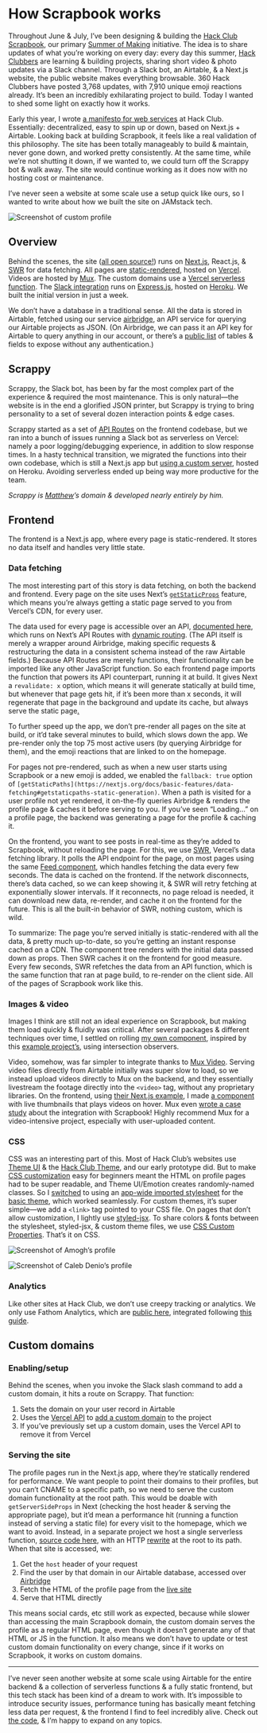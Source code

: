 # How Scrapbook works

Throughout June & July, I’ve been designing & building the [Hack Club Scrapbook](https://scrapbook.hackclub.com), our primary [Summer of Making](https://summer.hackclub.com/) initiative. The idea is to share updates of what you’re working on every day: every day this summer, [Hack Clubbers](https://hackclub.com/) are learning & building projects, sharing short video & photo updates via a Slack channel. Through a Slack bot, an Airtable, & a Next.js website, the public website makes everything browsable. 360 Hack Clubbers have posted 3,768 updates, with 7,910 unique emoji reactions already. It’s been an incredibly exhilarating project to build. Today I wanted to shed some light on exactly how it works.

Early this year, I wrote [a manifesto for web services](https://www.notion.so/hackclub/A-new-era-for-web-at-Hack-Club-37f224e3b22d43e183eea08aa5c62485) at Hack Club. Essentially: decentralized, easy to spin up or down, based on Next.js + Airtable. Looking back at building Scrapbook, it feels like a real validation of this philosophy. The site has been totally manageably to build & maintain, never gone down, and worked pretty consistently. At the same time, while we’re not shutting it down, if we wanted to, we could turn off the Scrappy bot & walk away. The site would continue working as it does now with no hosting cost or maintenance.

I’ve never seen a website at some scale use a setup quick like ours, so I wanted to write about how we built the site on JAMstack tech.

![Screenshot of custom profile](https://cloud-6hnbzkiy4.vercel.app/2020-07-30_fqwzc8ru0bze2mngzqq719y012euww8u.png)

## Overview

Behind the scenes, the site ([all open source!](https://github.com/hackclub/summer-scrapbook)) runs on [Next.js](https://nextjs.org/), React.js, & [SWR](https://swr.now.sh/) for data fetching. All pages are [static-rendered](https://nextjs.org/docs/basic-features/data-fetching#getstaticprops-static-generation), hosted on [Vercel](https://vercel.com/). Videos are hosted by [Mux](https://mux.com/). The custom domains use a [Vercel serverless function](https://github.com/hackclub/summer-domains). The [Slack integration](https://github.com/hackclub/scrappy) runs on [Express.js](https://expressjs.com/), hosted on [Heroku](https://heroku.com/). We built the initial version in just a week.

We don’t have a database in a traditional sense. All the data is stored in Airtable, fetched using our service [airbridge](https://github.com/hackclub/airbridge), an API service for querying our Airtable projects as JSON. (On Airbridge, we can pass it an API key for Airtable to query anything in our account, or there’s a [public list](https://github.com/hackclub/airbridge/blob/master/src/v0.1/airtable-info.yml) of tables & fields to expose without any authentication.)

## Scrappy

Scrappy, the Slack bot, has been by far the most complex part of the experience & required the most maintenance. This is only natural—the website is in the end a glorified JSON printer, but Scrappy is trying to bring personality to a set of several dozen interaction points & edge cases.

Scrappy started as a set of [API Routes](https://nextjs.org/docs/api-routes/introduction) on the frontend codebase, but we ran into a bunch of issues running a Slack bot as serverless on Vercel: namely a poor logging/debugging experience, in addition to slow response times. In a hasty technical transition, we migrated the functions into their own codebase, which is still a Next.js app but [using a custom server](https://nextjs.org/docs/advanced-features/custom-server), hosted on Heroku. Avoiding serverless ended up being way more productive for the team.

*Scrappy is [Matthew](https://matthewstanciu.me)’s domain & developed nearly entirely by him.*

## Frontend

The frontend is a Next.js app, where every page is static-rendered. It stores no data itself and handles very little state.

### Data fetching

The most interesting part of this story is data fetching, on both the backend and frontend. Every page on the site uses Next’s [`getStaticProps`](https://nextjs.org/docs/basic-features/data-fetching#getstaticprops-static-generation) feature, which means you’re always getting a static page served to you from Vercel’s CDN, for every user.

The data used for every page is accessible over an API, [documented here](https://scrapbook.hackclub.com/about), which runs on Next’s API Routes with [dynamic routing](https://nextjs.org/docs/routing/dynamic-routes). (The API itself is merely a wrapper around Airbridge, making specific requests & restructuring the data in a consistent schema instead of the raw Airtable fields.) Because API Routes are merely functions, their functionality can be imported like any other JavaScript function. So each frontend page imports the function that powers its API counterpart, running it at build. It gives Next a `revalidate: x` option, which means it will generate statically at build time, but whenever that page gets hit, if it’s been more than x seconds, it will regenerate that page in the background and update its cache, but always serve the static page[.](https://github.com/hackclub/summer-scrapbook/blob/main/pages/index.js#L104)

To further speed up the app, we don’t pre-render all pages on the site at build, or it’d take several minutes to build, which slows down the app. We pre-render only the top 75 most active users (by querying Airbridge for them), and the emoji reactions that are linked to on the homepage.

For pages not pre-rendered, such as when a new user starts using Scrapbook or a new emoji is added, we enabled the `fallback: true` option of `[getStaticPaths](https://nextjs.org/docs/basic-features/data-fetching#getstaticpaths-static-generation)`. When a path is visited for a user profile not yet rendered, it on-the-fly queries Airbridge & renders the profile page & caches it before serving to you. If you’ve seen “Loading…” on a profile page, the backend was generating a page for the profile & caching it.

On the frontend, you want to see posts in real-time as they’re added to Scrapbook, without reloading the page. For this, we use [SWR](https://swr.vercel.app), Vercel’s data fetching library. It polls the API endpoint for the page, on most pages using the same [Feed component](https://github.com/hackclub/summer-scrapbook/blob/main/components/feed.js), which handles fetching the data every few seconds. The data is cached on the frontend. If the network disconnects, there’s data cached, so we can keep showing it, & SWR will retry fetching at exponentially slower intervals. If it reconnects, no page reload is needed, it can download new data, re-render, and cache it on the frontend for the future. This is all the built-in behavior of SWR, nothing custom, which is wild.

To summarize: The page you’re served initially is static-rendered with all the data, & pretty much up-to-date, so you’re getting an instant response cached on a CDN. The component tree renders with the initial data passed down as props. Then SWR caches it on the frontend for good measure. Every few seconds, SWR refetches the data from an API function, which is the same function that ran at page build, to re-render on the client side. All of the pages of Scrapbook work like this.

### Images & video

Images I think are still not an ideal experience on Scrapbook, but making them load quickly & fluidly was critical. After several packages & different techniques over time, I settled on rolling [my own component](https://github.com/hackclub/summer-scrapbook/blob/main/components/image.js), inspired by this [example project’s](https://github.com/okbel/next-store/blob/master/components/core/Image.js), using intersection observers.

Video, somehow, was far simpler to integrate thanks to [Mux Video](https://mux.com). Serving video files directly from Airtable initially was super slow to load, so we instead upload videos directly to Mux on the backend, and they essentially livestream the footage directly into the `<video>` tag, without any proprietary libraries. On the frontend, using [their Next.js example](https://github.com/vercel/next.js/tree/canary/examples/with-mux-video), I made [a component](https://github.com/hackclub/summer-scrapbook/blob/main/components/video.js) with live thumbnails that plays videos on hover. Mux even [wrote a case study](https://mux.com/case-studies/hackclub/) about the integration with Scrapbook! Highly recommend Mux for a video-intensive project, especially with user-uploaded content.

### CSS

CSS was an interesting part of this. Most of  Hack Club’s websites use [Theme UI](https://theme-ui.com) & the [Hack Club Theme](https://theme.hackclub.com), and our early prototype did. But to make [CSS customization](https://scrapbook.hackclub.com/customizer) easy for beginners meant the HTML on profile pages had to be super readable, and Theme UI/Emotion creates randomly-named classes. So I [switched](https://github.com/hackclub/summer-scrapbook/commit/7e2086303983acd949c7aa6170304ff9ea220767) to using an [app-wide imported stylesheet](https://nextjs.org/docs/basic-features/built-in-css-support) for the [basic theme](https://github.com/hackclub/summer-scrapbook/blob/main/public/themes/default.css), which worked seamlessly. For custom themes, it’s super simple—we add a `<link>` tag pointed to your CSS file. On pages that don’t allow customization, I lightly use [styled-jsx](https://github.com/vercel/styled-jsx). To share colors & fonts between the stylesheet, styled-jsx, & custom theme files, we use [CSS Custom Properties](https://developer.mozilla.org/en-US/docs/Web/CSS/Using_CSS_variables). That’s it on CSS.

![Screenshot of Amogh’s profile](https://cloud-ay61vhx5y.vercel.app/2020-07-30_nmrcgz1qugur2mvkj3y6db6x4z7nuh39.png)

![Screenshot of Caleb Denio’s profile](https://cloud-4hk4cxjvy.vercel.app/2020-07-30_kefkhaxyet6b361nhpzvkq2wfz5txnvx.png)

### Analytics

Like other sites at Hack Club, we don’t use creepy tracking or analytics. We only use Fathom Analytics, which are [public here](https://app.usefathom.com/share/lqtgbzmy/scrapbook.hackclub.com), integrated following [this guide](https://vercel.com/guides/deploying-nextjs-using-fathom-analytics-with-vercel).

## Custom domains

### Enabling/setup

Behind the scenes, when you invoke the Slack slash command to add a custom domain, it hits a route on Scrappy. That function:

1. Sets the domain on your user record in Airtable
2. Uses the [Vercel API](https://vercel.com/docs/api#getting-started/introduction) to [add a custom domain](https://vercel.com/docs/api#endpoints/projects/add-a-domain-to-a-project) to the project
3. If you’ve previously set up a custom domain, uses the Vercel API to remove it from Vercel

### Serving the site

The profile pages run in the Next.js app, where they’re statically rendered for performance. We want people to point their domains to their profiles, but you can’t CNAME to a specific path, so we need to serve the custom domain functionality at the root path. This would be doable with `getServerSideProps` in Next (checking the host header & serving the appropriate page), but it’d mean a performance hit (running a function instead of serving a static file) for every visit to the homepage, which we want to avoid. Instead, in a separate project we host a single serverless function, [source code here](https://github.com/hackclub/summer-domains/blob/main/api/index.js), with an HTTP [rewrite](https://vercel.com/docs/configuration?query=rewrite#project/rewrites) at the root to its path. When that site is accessed, we:

1. Get the `host` header of your request
2. Find the user by that domain in our Airtable database, accessed over [Airbridge](https://github.com/hackclub/airbridge)
3. Fetch the HTML of the profile page from the [live site](https://scrapbook.hackclub.com/)
4. Serve that HTML directly

This means social cards, etc still work as expected, because while slower than accessing the main Scrapbook domain, the custom domain serves the profile as a regular HTML page, even though it doesn’t generate any of that HTML or JS in the function. It also means we don’t have to update or test custom domain functionality on every change, since if it works on Scrapbook, it works on custom domains.

---

I’ve never seen another website at some scale using Airtable for the entire backend & a collection of serverless functions & a fully static frontend, but this tech stack has been kind of a dream to work with. It’s impossible to introduce security issues, performance tuning has basically meant fetching less data per request, & the frontend I find to feel incredibly alive. Check out [the code](https://github.com/hackclub/summer-scrapbook), & I’m happy to expand on any topics.
